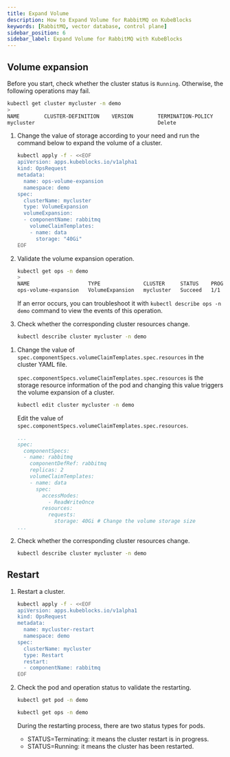 ```yaml
---
title: Expand Volume
description: How to Expand Volume for RabbitMQ on KubeBlocks
keywords: [RabbitMQ, vector database, control plane]
sidebar_position: 6
sidebar_label: Expand Volume for RabbitMQ with KubeBlocks
---
```




## Volume expansion

Before you start, check whether the cluster status is `Running`. Otherwise, the following operations may fail.

```bash
kubectl get cluster mycluster -n demo
>
NAME        CLUSTER-DEFINITION    VERSION        TERMINATION-POLICY     STATUS    AGE
mycluster                                        Delete                 Running   47m
```

<Tabs>

<TabItem value="OpsRequest" label="OpsRequest" default>

1. Change the value of storage according to your need and run the command below to expand the volume of a cluster.

    ```bash
    kubectl apply -f - <<EOF
    apiVersion: apps.kubeblocks.io/v1alpha1
    kind: OpsRequest
    metadata:
      name: ops-volume-expansion
      namespace: demo
    spec:
      clusterName: mycluster
      type: VolumeExpansion
      volumeExpansion:
      - componentName: rabbitmq
        volumeClaimTemplates:
        - name: data
          storage: "40Gi"
    EOF
    ```

2. Validate the volume expansion operation.

    ```bash
    kubectl get ops -n demo
    >
    NAME                   TYPE              CLUSTER     STATUS    PROGRESS   AGE
    ops-volume-expansion   VolumeExpansion   mycluster   Succeed   1/1        6m
    ```

    If an error occurs, you can troubleshoot it with `kubectl describe ops -n demo` command to view the events of this operation.

3. Check whether the corresponding cluster resources change.

    ```bash
    kubectl describe cluster mycluster -n demo
    ```

</TabItem>

<TabItem value="Edit cluster YAML file" label="Edit cluster YAML file">

1. Change the value of `spec.componentSpecs.volumeClaimTemplates.spec.resources` in the cluster YAML file.

   `spec.componentSpecs.volumeClaimTemplates.spec.resources` is the storage resource information of the pod and changing this value triggers the volume expansion of a cluster.

   ```bash
   kubectl edit cluster mycluster -n demo
   ```

   Edit the value of `spec.componentSpecs.volumeClaimTemplates.spec.resources`.

   ```yaml
   ...
   spec:
     componentSpecs:
     - name: rabbitmq
       componentDefRef: rabbitmq
       replicas: 2
       volumeClaimTemplates:
       - name: data
         spec:
           accessModes:
             - ReadWriteOnce
           resources:
             requests:
               storage: 40Gi # Change the volume storage size
   ...
   ```

2. Check whether the corresponding cluster resources change.

    ```bash
    kubectl describe cluster mycluster -n demo
    ```

</TabItem>

</Tabs>

## Restart

1. Restart a cluster.

   ```bash
   kubectl apply -f - <<EOF
   apiVersion: apps.kubeblocks.io/v1alpha1
   kind: OpsRequest
   metadata:
     name: mycluster-restart
     namespace: demo
   spec:
     clusterName: mycluster
     type: Restart
     restart:
     - componentName: rabbitmq
   EOF
   ```

2. Check the pod and operation status to validate the restarting.

   ```bash
   kubectl get pod -n demo

   kubectl get ops -n demo
   ```

   During the restarting process, there are two status types for pods.

   - STATUS=Terminating: it means the cluster restart is in progress.
   - STATUS=Running: it means the cluster has been restarted.